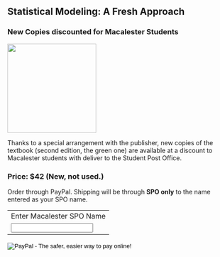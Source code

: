 ## Statistical Modeling: A Fresh Approach 
<link rel="stylesheet" type="text/css" href="../stats155.css">

### New Copies discounted for Macalester Students

<img src="http://www.mosaic-web.org/StatisticalModeling/Aug24-mini.jpg" width='200'>

Thanks to a special arrangement with the publisher, new copies of the textbook (second edition, the green one) are available at a discount to Macalester students with deliver to the Student Post Office.  

### Price: $42 (New, not used.)

Order through PayPal.  Shipping will be through **SPO only** to the name entered as your SPO name.

<form action="https://www.paypal.com/cgi-bin/webscr" method="post" target="_top">
<input type="hidden" name="cmd" value="_s-xclick">
<input type="hidden" name="hosted_button_id" value="86BAG99GXRP7Q">
<table>
<tr><td><input type="hidden" name="on0" value="Enter Macalester SPO Name">Enter Macalester SPO Name</td></tr><tr><td><input type="text" name="os0" maxlength="200"></td></tr>
</table>
<input type="image" src="https://www.paypalobjects.com/en_US/i/btn/btn_buynowCC_LG.gif" border="0" name="submit" alt="PayPal - The safer, easier way to pay online!">
<img alt="" border="0" src="https://www.paypalobjects.com/en_US/i/scr/pixel.gif" width="1" height="1">
</form>

